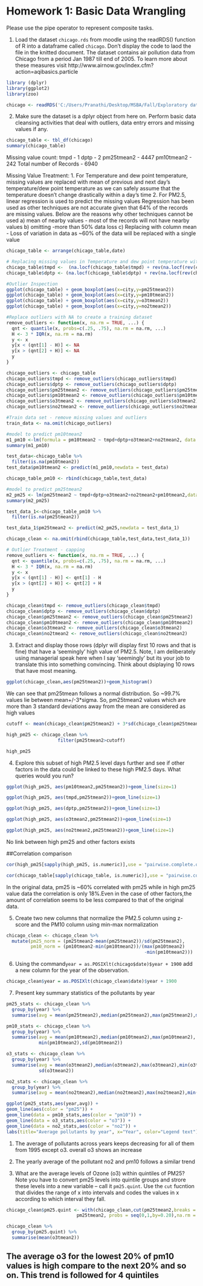 # Homework 1: Basic Data Wrangling

Please use the pipe operator to represent composite tasks. 

1. Load the dataset `chicago.rds` from moodle using the readRDS() function of R into a dataframe called `chicago`. Don't display the code to laod the file in the knitted document. The dataset contains air pollution data from Chicago from a period Jan 1987 till end of 2005. To learn more about these measures visit http://www.airnow.gov/index.cfm?action=aqibasics.particle   
```{r,include=FALSE}
library (dplyr)
library(ggplot2)
library(zoo)
```

```{r, echo = FALSE}
chicago <- readRDS('C:/Users/Pranathi/Desktop/MSBA/Fall/Exploratory data analytics/Assignment 1/chicago.rds')
```

2. Make sure the dataset is a dplyr object from here on. Perform basic data cleansing activities that deal with outliers, data entry errors and missing values if any.

```{r}
chicago_table <- tbl_df(chicago)
summary(chicago_table)
```

Missing value count: 
tmpd - 1
dptp - 2
pm25tmean2 - 4447
pm10tmean2 - 242
Total number of Records - 6940

Missing Value Treatment:
1. For Temperature and dew point temperature, missing values are replaced with mean of previous and next day's temperature/dew point temperature as we can safely assume that the temperature doesn't change drastically within a day's time
2. For PM2.5, linear regression is used to predict the missing values
Regression has been used as other techniques are not accurate given that 64% of the records are missing values. Below are the reasons why other techniques cannot be used
a) mean of nearby values - most of the records will not have nearby values 
b) omitting -more than 50% data loss 
c) Replacing with column mean - Loss of variation in data as ~60% of the data will be replaced with a single value

```{r,warning=FALSE}
chicago_table <- arrange(chicago_table,date)

# Replacing missing values in Temperature and dew point temperature with mean of nearby values
chicago_table$tmpd <-  (na.locf(chicago_table$tmpd) + rev(na.locf(rev(chicago_table$tmpd))))/2
chicago_table$dptp <- (na.locf(chicago_table$dptp) + rev(na.locf(rev(chicago_table$dptp))))/2

#Outlier Inspection
ggplot(chicago_table) + geom_boxplot(aes(x=city,y=pm25tmean2))
ggplot(chicago_table) + geom_boxplot(aes(x=city,y=pm10tmean2))
ggplot(chicago_table) + geom_boxplot(aes(x=city,y=o3tmean2))
ggplot(chicago_table) + geom_boxplot(aes(x=city,y=no2tmean2))

#Replace outliers with NA to create a training dataset
remove_outliers <- function(x, na.rm = TRUE, ...) {
  qnt <- quantile(x, probs=c(.25, .75), na.rm = na.rm, ...)
  H <- 3 * IQR(x, na.rm = na.rm)
  y <- x
  y[x < (qnt[1] - H)] <- NA
  y[x > (qnt[2] + H)] <- NA
  y
}

chicago_outliers <- chicago_table
chicago_outliers$tmpd <- remove_outliers(chicago_outliers$tmpd)
chicago_outliers$dptp <- remove_outliers(chicago_outliers$dptp)
chicago_outliers$pm25tmean2 <- remove_outliers(chicago_outliers$pm25tmean2)
chicago_outliers$pm10tmean2 <- remove_outliers(chicago_outliers$pm10tmean2)
chicago_outliers$o3tmean2 <- remove_outliers(chicago_outliers$o3tmean2)
chicago_outliers$no2tmean2 <- remove_outliers(chicago_outliers$no2tmean2)

#Train data set - remove missing values and outliers
train_data <- na.omit(chicago_outliers)

#model to predict pm10tmean2 
m1_pm10 <-lm(formula = pm10tmean2 ~ tmpd+dptp+o3tmean2+no2tmean2, data = train_data)
summary(m1_pm10)

test_data<-chicago_table %>%
  filter(is.na(pm10tmean2))
test_data$pm10tmean2 <- predict(m1_pm10,newdata = test_data)

chicago_table_pm10 <- rbind(chicago_table,test_data)

#model to predict pm25tmean2
m2_pm25 <- lm(pm25tmean2 ~ tmpd+dptp+o3tmean2+no2tmean2+pm10tmean2,data = train_data)
summary(m2_pm25)

test_data_1<-chicago_table_pm10 %>%
  filter(is.na(pm25tmean2))

test_data_1$pm25tmean2 <- predict(m2_pm25,newdata = test_data_1)

chicago_clean <- na.omit(rbind(chicago_table,test_data,test_data_1))

# Outlier Treatment - capping
remove_outliers <- function(x, na.rm = TRUE, ...) {
  qnt <- quantile(x, probs=c(.25, .75), na.rm = na.rm, ...)
  H <- 3 * IQR(x, na.rm = na.rm)
  y <- x
  y[x < (qnt[1] - H)] <- qnt[1] - H
  y[x > (qnt[2] + H)] <- qnt[2] + H
  y
}

chicago_clean$tmpd <- remove_outliers(chicago_clean$tmpd)
chicago_clean$dptp <- remove_outliers(chicago_clean$dptp)
chicago_clean$pm25tmean2 <- remove_outliers(chicago_clean$pm25tmean2)
chicago_clean$pm10tmean2 <- remove_outliers(chicago_clean$pm10tmean2)
chicago_clean$o3tmean2 <- remove_outliers(chicago_clean$o3tmean2)
chicago_clean$no2tmean2 <- remove_outliers(chicago_clean$no2tmean2)
```

3. Extract and display those rows (dplyr will display first 10 rows and that is fine) that have a 'seemingly' high value of PM2.5. Note, I am deliberately using managerial speak here when I say 'seemingly' but its your job to translate this into something convincing. Think about dsiplaying 10 rows that have most meaning.

```{r,warning=FALSE}
ggplot(chicago_clean,aes(pm25tmean2))+geom_histogram()
```

We can see that pm25tmean follows a normal distribution. So ~99.7% values lie between mean+/-3*sigma. So, pm25tmean2 values which are more than 3 standard deviations away from the mean are considered as high values

```{r}
cutoff <- mean(chicago_clean$pm25tmean2) + 3*sd(chicago_clean$pm25tmean2)

high_pm25 <- chicago_clean %>%
                   filter(pm25tmean2>cutoff)

high_pm25

```

4. Explore this subset of high PM2.5 level days further and see if other factors in the data could be linked to these high PM2.5 days. What queries would you run?

```{r}
ggplot(high_pm25, aes(pm10tmean2,pm25tmean2))+geom_line(size=1) 
```

```{r}
ggplot(high_pm25, aes(tmpd,pm25tmean2))+geom_line(size=1) 
```

```{r}
ggplot(high_pm25, aes(dptp,pm25tmean2))+geom_line(size=1) 
```

```{r}
ggplot(high_pm25, aes(o3tmean2,pm25tmean2))+geom_line(size=1) 
```

```{r}
ggplot(high_pm25, aes(no2tmean2,pm25tmean2))+geom_line(size=1) 
```
No link between high pm25 and other factors exists

##Correlation comparison
```{r}
cor(high_pm25[sapply(high_pm25, is.numeric)],use = "pairwise.complete.obs")
```

```{r}
cor(chicago_table[sapply(chicago_table, is.numeric)],use = "pairwise.complete.obs")
```
In the original data, pm25 is ~60% correlated with pm25 while in high pm25 value data the correlation is only 18%.Even in the case of other factors,the amount of correlation seems to be less compared to that of the original data.

5. Create two new columns that normalize the PM2.5 column using z-score and the PM10 column using min-max normalization

```{r}
chicago_clean <- chicago_clean %>%
  mutate(pm25_norm = (pm25tmean2-mean(pm25tmean2))/sd(pm25tmean2),
         pm10_norm = (pm10tmean2-min(pm10tmean2))/(max(pm10tmean2)
                                                   -min(pm10tmean2)))
```

6.  Using the command`year = as.POSIXlt(chicago$date)$year + 1900` add a new column for the year of the observation.

```{r}
chicago_clean$year = as.POSIXlt(chicago_clean$date)$year + 1900
```

7. Present key summary statistics of the pollutants by year 

```{r}
pm25_stats <- chicago_clean %>%
  group_by(year) %>% 
  summarise(avg = mean(pm25tmean2),median(pm25tmean2),max(pm25tmean2),min(pm25tmean2),sd(pm25tmean2))

pm10_stats <- chicago_clean %>%
  group_by(year) %>% 
  summarise(avg = mean(pm10tmean2),median(pm10tmean2),max(pm10tmean2),
            min(pm10tmean2),sd(pm10tmean2))

o3_stats <- chicago_clean %>%
  group_by(year) %>% 
  summarise(avg = mean(o3tmean2),median(o3tmean2),max(o3tmean2),min(o3tmean2),
            sd(o3tmean2))

no2_stats <- chicago_clean %>%
  group_by(year) %>% 
  summarise(avg = mean(no2tmean2),median(no2tmean2),max(no2tmean2),min(no2tmean2),sd(no2tmean2))

ggplot(pm25_stats,aes(year,avg)) +
geom_line(aes(color = "pm25")) +
geom_line(data = pm10_stats,aes(color = "pm10")) +
geom_line(data = o3_stats,aes(color = "o3")) +
geom_line(data = no2_stats,aes(color = "no2")) +
labs(title="Average pollutants by year", x="Year", color="Legend text")

```

1. The average of pollutants across years keeps decreasing for all of them from 1995  except o3. overall o3 shows an increase
 2. The yearly average of the pollutant no2 and pm10 follows a similar trend

8. What are the average levels of Ozone (o3) within quintiles of PM25? Note you have to convert pm25 levels into quintile groups and strore these levels into a new variable -- call it `pm25.quint`. Use the `cut` fucntion that divides the range of x into intervals and codes the values in x according to which interval they fall. 


```{r}
chicago_clean$pm25.quint <- with(chicago_clean,cut(pm25tmean2,breaks = quantile(
                          pm25tmean2, probs = seq(0,1,by=0.20),na.rm = TRUE),labels = c("1","2","3","4","5"),include.lowest = TRUE))

chicago_clean %>%
  group_by(pm25.quint) %>%
  summarise(mean(o3tmean2))

```
## The average o3 for the lowest 20% of pm10 values is high compare to the next 20% and so on. This trend is followed for 4 quintiles